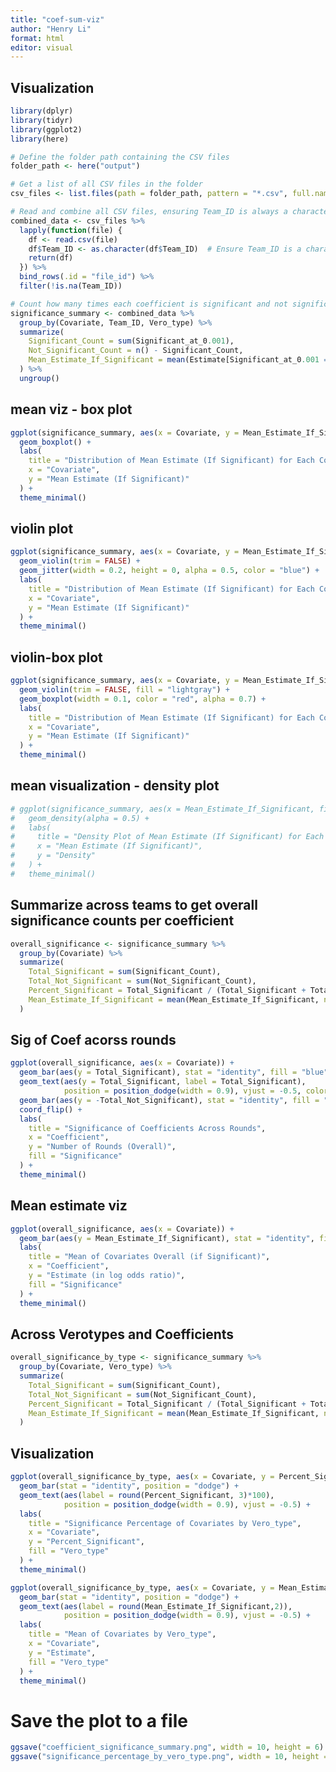 ```yaml
---
title: "coef-sum-viz"
author: "Henry Li"
format: html
editor: visual
---
```


## Visualization

```r
library(dplyr)
library(tidyr)
library(ggplot2)
library(here)
```

```r
# Define the folder path containing the CSV files
folder_path <- here("output")

# Get a list of all CSV files in the folder
csv_files <- list.files(path = folder_path, pattern = "*.csv", full.names = TRUE)

# Read and combine all CSV files, ensuring Team_ID is always a character
combined_data <- csv_files %>%
  lapply(function(file) {
    df <- read.csv(file)
    df$Team_ID <- as.character(df$Team_ID)  # Ensure Team_ID is a character
    return(df)
  }) %>%
  bind_rows(.id = "file_id") %>%
  filter(!is.na(Team_ID))
```

```r
# Count how many times each coefficient is significant and not significant across rounds
significance_summary <- combined_data %>%
  group_by(Covariate, Team_ID, Vero_type) %>%
  summarize(
    Significant_Count = sum(Significant_at_0.001),
    Not_Significant_Count = n() - Significant_Count,
    Mean_Estimate_If_Significant = mean(Estimate[Significant_at_0.001 == TRUE], na.rm = TRUE)
  ) %>%
  ungroup()
```

## mean viz - box plot

```r
ggplot(significance_summary, aes(x = Covariate, y = Mean_Estimate_If_Significant)) +
  geom_boxplot() +
  labs(
    title = "Distribution of Mean Estimate (If Significant) for Each Covariate",
    x = "Covariate",
    y = "Mean Estimate (If Significant)"
  ) +
  theme_minimal()
```

## violin plot

```r
ggplot(significance_summary, aes(x = Covariate, y = Mean_Estimate_If_Significant)) +
  geom_violin(trim = FALSE) +
  geom_jitter(width = 0.2, height = 0, alpha = 0.5, color = "blue") +
  labs(
    title = "Distribution of Mean Estimate (If Significant) for Each Covariate",
    x = "Covariate",
    y = "Mean Estimate (If Significant)"
  ) +
  theme_minimal()
```

## violin-box plot

```r
ggplot(significance_summary, aes(x = Covariate, y = Mean_Estimate_If_Significant)) +
  geom_violin(trim = FALSE, fill = "lightgray") +
  geom_boxplot(width = 0.1, color = "red", alpha = 0.7) +
  labs(
    title = "Distribution of Mean Estimate (If Significant) for Each Covariate",
    x = "Covariate",
    y = "Mean Estimate (If Significant)"
  ) +
  theme_minimal()

```

## mean visualization - density plot

```r
# ggplot(significance_summary, aes(x = Mean_Estimate_If_Significant, fill = Covariate)) +
#   geom_density(alpha = 0.5) +
#   labs(
#     title = "Density Plot of Mean Estimate (If Significant) for Each Covariate",
#     x = "Mean Estimate (If Significant)",
#     y = "Density"
#   ) +
#   theme_minimal()
```

## Summarize across teams to get overall significance counts per coefficient

```r
overall_significance <- significance_summary %>%
  group_by(Covariate) %>%
  summarize(
    Total_Significant = sum(Significant_Count),
    Total_Not_Significant = sum(Not_Significant_Count), 
    Percent_Significant = Total_Significant / (Total_Significant + Total_Not_Significant),
    Mean_Estimate_If_Significant = mean(Mean_Estimate_If_Significant, na.rm = TRUE)
  )
```

## Sig of Coef acorss rounds

```r
ggplot(overall_significance, aes(x = Covariate)) +
  geom_bar(aes(y = Total_Significant), stat = "identity", fill = "blue", alpha = 0.7) +
  geom_text(aes(y = Total_Significant, label = Total_Significant), 
            position = position_dodge(width = 0.9), vjust = -0.5, color = "black") +
  geom_bar(aes(y = -Total_Not_Significant), stat = "identity", fill = "red", alpha = 0.7) +
  coord_flip() +
  labs(
    title = "Significance of Coefficients Across Rounds",
    x = "Coefficient",
    y = "Number of Rounds (Overall)",
    fill = "Significance"
  ) +
  theme_minimal()
```

## Mean estimate viz

```r
ggplot(overall_significance, aes(x = Covariate)) +
  geom_bar(aes(y = Mean_Estimate_If_Significant), stat = "identity", fill = "blue", alpha = 0.7) +
  labs(
    title = "Mean of Covariates Overall (if Significant)",
    x = "Coefficient",
    y = "Estimate (in log odds ratio)", 
    fill = "Significance"
  ) +
  theme_minimal()
```

## Across Verotypes and Coefficients

```r
overall_significance_by_type <- significance_summary %>%
  group_by(Covariate, Vero_type) %>%
  summarize(
    Total_Significant = sum(Significant_Count),
    Total_Not_Significant = sum(Not_Significant_Count), 
    Percent_Significant = Total_Significant / (Total_Significant + Total_Not_Significant),
    Mean_Estimate_If_Significant = mean(Mean_Estimate_If_Significant, na.rm = TRUE)
  )
```

## Visualization

```r
ggplot(overall_significance_by_type, aes(x = Covariate, y = Percent_Significant, fill = Vero_type)) +
  geom_bar(stat = "identity", position = "dodge") +
  geom_text(aes(label = round(Percent_Significant, 3)*100), 
            position = position_dodge(width = 0.9), vjust = -0.5) +
  labs(
    title = "Significance Percentage of Covariates by Vero_type",
    x = "Covariate",
    y = "Percent_Significant",
    fill = "Vero_type"
  ) +
  theme_minimal()
```

```r
ggplot(overall_significance_by_type, aes(x = Covariate, y = Mean_Estimate_If_Significant, fill = Vero_type)) +
  geom_bar(stat = "identity", position = "dodge") +
  geom_text(aes(label = round(Mean_Estimate_If_Significant,2)), 
            position = position_dodge(width = 0.9), vjust = -0.5) +
  labs(
    title = "Mean of Covariates by Vero_type",
    x = "Covariate",
    y = "Estimate",
    fill = "Vero_type"
  ) +
  theme_minimal()
```

# Save the plot to a file

```r
ggsave("coefficient_significance_summary.png", width = 10, height = 6)
ggsave("significance_percentage_by_vero_type.png", width = 10, height = 6)
```
